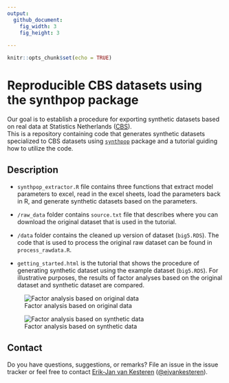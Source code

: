 ```yaml
---
output: 
  github_document:
    fig_width: 3
    fig_height: 3
  
---
```


```r
knitr::opts_chunk$set(echo = TRUE)
```
# Reproducible CBS datasets using the synthpop package

Our goal is to establish a procedure for exporting synthetic datasets based on real data at Statistics Netherlands ([CBS](https://www.cbs.nl/en-gb)).  
This is a repository containing code that generates synthetic datasets specialized to CBS datasets using [`synthpop`](https://github.com/cran/synthpop) package and a tutorial guiding how to utilize the code. 


## Description

- `synthpop_extractor.R` file contains three functions that extract model parameters to excel, read in the excel sheets, load the parameters back in R, and generate synthetic datasets based on the parameters.

- `/raw_data` folder contains `source.txt` file that describes where you can download the original dataset that is used in the tutorial.

- `/data` folder contains the cleaned up version of dataset (`big5.RDS`). The code that is used to process the original raw dataset can be found in `process_rawdata.R`.

- `getting_started.html` is the tutorial that shows the procedure of generating synthetic dataset using the example dataset (`big5.RDS`). For illustrative purposes, the results of factor analyses based on the original dataset and synthetic dataset are compared.

![Factor analysis based on original data](/img/CFA_originaldata.png)

![Factor analysis based on synthetic data](/img/CFA_syndata.png)

## Contact

Do you have questions, suggestions, or remarks? File an issue in the
issue tracker or feel free to contact [Erik-Jan van
Kesteren](https://github.com/vankesteren)
([@ejvankesteren](https://twitter.com/ejvankesteren)).
